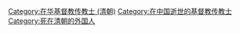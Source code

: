[[Category:在华基督教传教士_(清朝)|Category:在华基督教传教士 (清朝)]]
[[Category:在中国逝世的基督教传教士|Category:在中国逝世的基督教传教士]]
[[Category:死在清朝的外国人|Category:死在清朝的外国人]]
